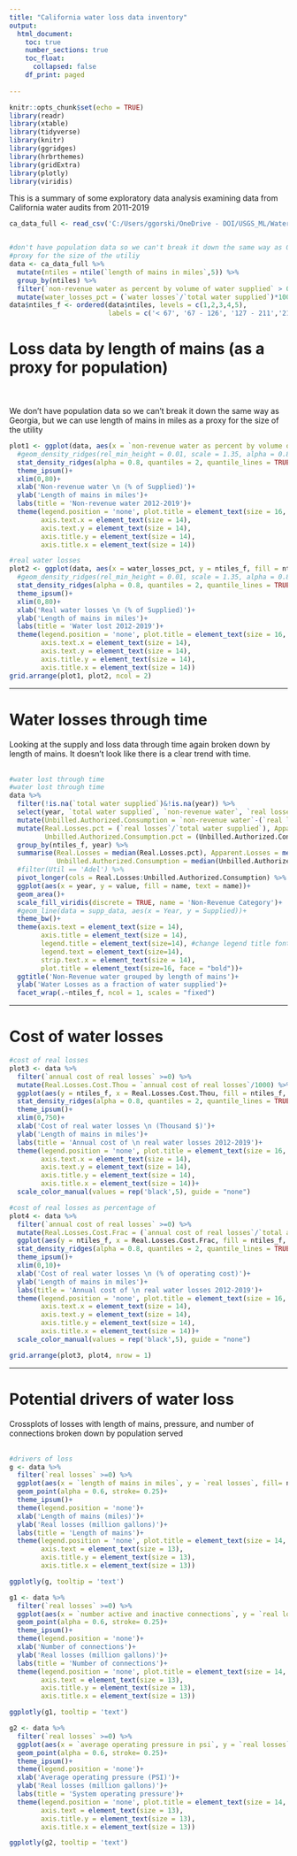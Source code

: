 ```yaml
---
title: "California water loss data inventory"
output: 
  html_document:
    toc: true
    number_sections: true
    toc_float:
      collapsed: false
    df_print: paged
    
---
```


```r
knitr::opts_chunk$set(echo = TRUE)
library(readr)
library(xtable)
library(tidyverse)
library(knitr)
library(ggridges)
library(hrbrthemes)
library(gridExtra)
library(plotly)
library(viridis)

```

This is a summary of some exploratory data analysis examining data from California water audits from 2011-2019

```r
ca_data_full <- read_csv('C:/Users/ggorski/OneDrive - DOI/USGS_ML/WaterUse/github/municipal-water-loss-ml/1_data_inventory/out/california_data_all_years.csv',show_col_types = FALSE)


#don't have population data so we can't break it down the same way as Georgia, but we can use length of mains in miles as a
#proxy for the size of the utiliy
data <- ca_data_full %>%
  mutate(ntiles = ntile(`length of mains in miles`,5)) %>%
  group_by(ntiles) %>%
  filter(`non-revenue water as percent by volume of water supplied` > 0) %>%
  mutate(water_losses_pct = (`water losses`/`total water supplied`)*100)
data$ntiles_f <- ordered(data$ntiles, levels = c(1,2,3,4,5), 
                         labels = c('< 67', '67 - 126', '127 - 211','212 - 366','> 367'))

```

# Loss data by length of mains (as a proxy for population)
<br>
<br>
We don't have population data so we can't break it down the same way as Georgia, but we can use length of mains in miles as a
proxy for the size of the utility

```r
plot1 <- ggplot(data, aes(x = `non-revenue water as percent by volume of water supplied`*100, y = ntiles_f, fill = ntiles_f))+
  #geom_density_ridges(rel_min_height = 0.01, scale = 1.35, alpha = 0.8) +
  stat_density_ridges(alpha = 0.8, quantiles = 2, quantile_lines = TRUE)+
  theme_ipsum()+
  xlim(0,80)+
  xlab('Non-revenue water \n (% of Supplied)')+
  ylab('Length of mains in miles')+
  labs(title = 'Non-revenue water 2012-2019')+
  theme(legend.position = 'none', plot.title = element_text(size = 16, face = "bold"),
        axis.text.x = element_text(size = 14),
        axis.text.y = element_text(size = 14),
        axis.title.y = element_text(size = 14),
        axis.title.x = element_text(size = 14))

#real water losses
plot2 <- ggplot(data, aes(x = water_losses_pct, y = ntiles_f, fill = ntiles_f))+
  #geom_density_ridges(rel_min_height = 0.01, scale = 1.35, alpha = 0.8) +
  stat_density_ridges(alpha = 0.8, quantiles = 2, quantile_lines = TRUE)+
  theme_ipsum()+
  xlim(0,80)+
  xlab('Real water losses \n (% of Supplied)')+
  ylab('Length of mains in miles')+
  labs(title = 'Water lost 2012-2019')+
  theme(legend.position = 'none', plot.title = element_text(size = 16, face = "bold"),
        axis.text.x = element_text(size = 14),
        axis.text.y = element_text(size = 14),
        axis.title.y = element_text(size = 14),
        axis.title.x = element_text(size = 14))
grid.arrange(plot1, plot2, ncol = 2)

```

***
# Water losses through time

Looking at the supply and loss data through time again broken down by length of mains. It doesn't look like there is a clear trend with time. 
<br>
<br>

```r
#water lost through time
#water lost through time
data %>%
  filter(!is.na(`total water supplied`)&!is.na(year)) %>%
  select(year, `total water supplied`, `non-revenue water`, `real losses`, `apparent losses`, ntiles_f) %>%
  mutate(Unbilled.Authorized.Consumption = `non-revenue water`-(`real losses`+`apparent losses`)) %>%
  mutate(Real.Losses.pct = (`real losses`/`total water supplied`), Apparent.Losses.pct = (`apparent losses`/`total water supplied`), 
         Unbilled.Authorized.Consumption.pct = (Unbilled.Authorized.Consumption/`total water supplied`))%>%
  group_by(ntiles_f, year) %>%
  summarise(Real.Losses = median(Real.Losses.pct), Apparent.Losses = median(Apparent.Losses.pct), 
            Unbilled.Authorized.Consumption = median(Unbilled.Authorized.Consumption.pct))%>%
  #filter(Util == 'Adel') %>%
  pivot_longer(cols = Real.Losses:Unbilled.Authorized.Consumption) %>%
  ggplot(aes(x = year, y = value, fill = name, text = name))+
  geom_area()+
  scale_fill_viridis(discrete = TRUE, name = 'Non-Revenue Category')+
  #geom_line(data = supp_data, aes(x = Year, y = Supplied))+
  theme_bw()+
  theme(axis.text = element_text(size = 14),
        axis.title = element_text(size = 14),
        legend.title = element_text(size=14), #change legend title font size
        legend.text = element_text(size=14),
        strip.text.x = element_text(size = 14),
        plot.title = element_text(size=16, face = "bold"))+
  ggtitle('Non-Revenue water grouped by length of mains')+
  ylab('Water Losses as a fraction of water supplied')+
  facet_wrap(.~ntiles_f, ncol = 1, scales = "fixed")

```


***
# Cost of water losses

```r
#cost of real losses
plot3 <- data %>%
  filter(`annual cost of real losses` >=0) %>%
  mutate(Real.Losses.Cost.Thou = `annual cost of real losses`/1000) %>%
  ggplot(aes(y = ntiles_f, x = Real.Losses.Cost.Thou, fill = ntiles_f, color = ntiles_f))+
  stat_density_ridges(alpha = 0.8, quantiles = 2, quantile_lines = TRUE)+
  theme_ipsum()+
  xlim(0,750)+
  xlab('Cost of real water losses \n (Thousand $)')+
  ylab('Length of mains in miles')+
  labs(title = 'Annual cost of \n real water losses 2012-2019')+
  theme(legend.position = 'none', plot.title = element_text(size = 16, face = "bold"),
        axis.text.x = element_text(size = 14),
        axis.text.y = element_text(size = 14),
        axis.title.y = element_text(size = 14),
        axis.title.x = element_text(size = 14))+
  scale_color_manual(values = rep('black',5), guide = "none")

#cost of real losses as percentage of 
plot4 <- data %>%
  filter(`annual cost of real losses` >=0) %>%
  mutate(Real.Losses.Cost.Frac = (`annual cost of real losses`/`total annual operating cost`)*100) %>%
  ggplot(aes(y = ntiles_f, x = Real.Losses.Cost.Frac, fill = ntiles_f, color = ntiles_f))+
  stat_density_ridges(alpha = 0.8, quantiles = 2, quantile_lines = TRUE)+
  theme_ipsum()+
  xlim(0,10)+
  xlab('Cost of real water losses \n (% of operating cost)')+
  ylab('Length of mains in miles')+
  labs(title = 'Annual cost of \n real water losses 2012-2019')+
  theme(legend.position = 'none', plot.title = element_text(size = 16, face = "bold"),
        axis.text.x = element_text(size = 14),
        axis.text.y = element_text(size = 14),
        axis.title.y = element_text(size = 14),
        axis.title.x = element_text(size = 14))+
  scale_color_manual(values = rep('black',5), guide = "none")

grid.arrange(plot3, plot4, nrow = 1)
```

***
# Potential drivers of water loss


Crossplots of losses with length of mains, pressure, and number of connections broken down by population served  
<br>

```r
#drivers of loss
g <- data %>%
  filter(`real losses` >=0) %>%
  ggplot(aes(x = `length of mains in miles`, y = `real losses`, fill= ntiles_f, text = paste(`city/town/municipality`,year,sep = ' | ')))+
  geom_point(alpha = 0.6, stroke= 0.25)+
  theme_ipsum()+
  theme(legend.position = 'none')+
  xlab('Length of mains (miles)')+
  ylab('Real losses (million gallons)')+
  labs(title = 'Length of mains')+
  theme(legend.position = 'none', plot.title = element_text(size = 14, face = "bold"),
        axis.text = element_text(size = 13),
        axis.title.y = element_text(size = 13),
        axis.title.x = element_text(size = 13))

ggplotly(g, tooltip = 'text')
```

```r
g1 <- data %>%
  filter(`real losses` >=0) %>%
  ggplot(aes(x = `number active and inactive connections`, y = `real losses`, fill= ntiles_f, text = paste(`city/town/municipality`,year,sep = ' | ')))+
  geom_point(alpha = 0.6, stroke= 0.25)+
  theme_ipsum()+
  theme(legend.position = 'none')+
  xlab('Number of connections')+
  ylab('Real losses (million gallons)')+
  labs(title = 'Number of connections')+
  theme(legend.position = 'none', plot.title = element_text(size = 14, face = "bold"),
        axis.text = element_text(size = 13),
        axis.title.y = element_text(size = 13),
        axis.title.x = element_text(size = 13))

ggplotly(g1, tooltip = 'text')
```

```r
g2 <- data %>%
  filter(`real losses` >=0) %>%
  ggplot(aes(x = `average operating pressure in psi`, y = `real losses`, fill= ntiles_f, text = paste(`city/town/municipality`,year,sep = ' | ')))+
  geom_point(alpha = 0.6, stroke= 0.25)+
  theme_ipsum()+
  theme(legend.position = 'none')+
  xlab('Average operating pressure (PSI)')+
  ylab('Real losses (million gallons)')+
  labs(title = 'System operating pressure')+
  theme(legend.position = 'none', plot.title = element_text(size = 14, face = "bold"),
        axis.text = element_text(size = 13),
        axis.title.y = element_text(size = 13),
        axis.title.x = element_text(size = 13))

ggplotly(g2, tooltip = 'text')


```